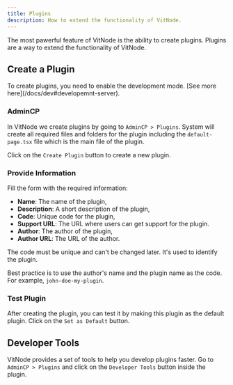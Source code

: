 ```yaml
---
title: Plugins
description: How to extend the functionality of VitNode.
---
```


The most pawerful feature of VitNode is the ability to create plugins. Plugins are a way to extend the functionality of VitNode.

## Create a Plugin

<Callout title="Development Mode" type="warn">
  To create plugins, you need to enable the development mode. [See more
  here](/docs/dev#developemnt-server).
</Callout>

 
<Steps>
<Step>
 
### AdminCP

In VitNode we create plugins by going to `AdminCP > Plugins`. System will create all required files and folders for the plugin including the `default-page.tsx` file which is the main file of the plugin.

Click on the `Create Plugin` button to create a new plugin.


<ImageZoom src={formCreatePlugin} className="max-w-xs" alt="test" />
 
</Step>
 
<Step>
 
### Provide Information

Fill the form with the required information:

- **Name**: The name of the plugin,
- **Description**: A short description of the plugin,
- **Code**: Unique code for the plugin,
- **Support URL**: The URL where users can get support for the plugin.
- **Author**: The author of the plugin,
- **Author URL**: The URL of the author.

<ImageZoom src={formCreatePlugin} className="max-w-xs" alt="test" />

<Callout title="Unique Code" type="warn">
The code must be unique and can't be changed later. It's used to identify the plugin.

Best practice is to use the author's name and the plugin name as the code. For example, `john-doe-my-plugin`.

</Callout>
 
</Step>
<Step>

### Test Plugin

After creating the plugin, you can test it by making this plugin as the default plugin. Click on the `Set as Default` button.

<ImageZoom src={formCreatePlugin} className="max-w-xs" alt="test" />

</Step>

</Steps>

## Developer Tools

VitNode provides a set of tools to help you develop plugins faster. Go to `AdminCP > Plugins` and click on the `Developer Tools` button inside the plugin.

<ImageZoom src={formCreatePlugin} className="max-w-xs" alt="test" />
